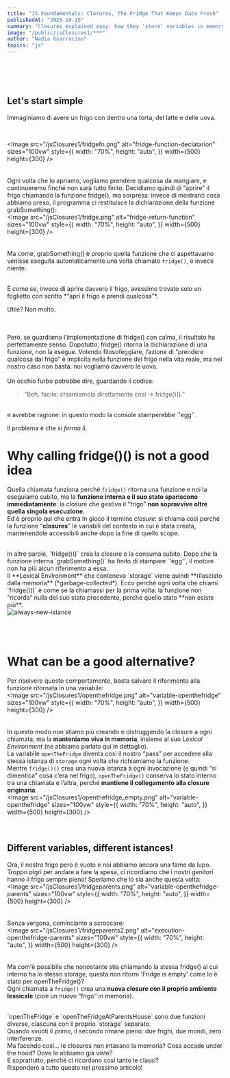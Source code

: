 ```yaml
---
title: "JS Foundamentals: Closures, The Fridge That Keeps Data Fresh"
publishedAt: "2025-10-15"
summary: "Closures explained easy: how they 'store' variables in memory like food in a fridge."
image: "/public/jsClosures1/***"
author: "Nadia Guarracino"
topics: "js"
---
```

<br />
<br />
<br />

 ## Let's start simple
Immaginiamo di avere un frigo con dentro una torta, del latte e delle uova.

<br />

<Image
  src="/jsClosures1/fridgefn.png"
  alt="fridge-function-declatarion"
  sizes="100vw"
  style={{
    width: "70%",
    height: "auto",
  }}
  width={500}
  height={300}
/>
<br />
<br />
<br />
Ogni volta che lo apriamo, vogliamo prendere qualcosa da mangiare, e continueremo finché non sarà tutto finito.
Decidiamo quindi di “aprire” il frigo chiamando la funzione fridge(), ma sorpresa: invece di mostrarci cosa abbiamo preso, il programma ci restituisce la dichiarazione della funzione grabSomething():
<br />
<Image
  src="/jsClosures1/fridge.png"
  alt="fridge-return-function"
  sizes="100vw"
  style={{
    width: "70%",
    height: "auto",
  }}
  width={500}
  height={300}
/>
<br />
<br />
<br />
Ma come, grabSomething() è proprio quella funzione che ci aspettavamo venisse eseguita automaticamente una volta chiamato `fridge()`, e invece niente.

<br />
È come se, invece di aprire davvero il frigo, avessimo trovato solo un foglietto con scritto *“apri il frigo e prendi qualcosa”*.

Utile? Non molto.

<br />
<br />
Però, se guardiamo l’implementazione di fridge() con calma, il risultato ha perfettamente senso.
Dopotutto, fridge() ritorna la dichiarazione di una funzione, non la esegue.
Volendo filosofeggiare, l’azione di “prendere qualcosa dal frigo” è implicita nella
funzione del frigo nella vita reale, ma nel nostro caso non basta: noi vogliamo davvero le uova.
<br />
<br />
Un occhio furbo potrebbe dire, guardando il codice:

> “Beh, facile: chiamiamola direttamente così → fridge()().”

<br />
e avrebbe ragione: in questo modo la console stamperebbe `'egg'`.

Il problema è che *si ferma lì*.

# Why calling fridge()() is not a good idea
Quella chiamata funziona perché `fridge()` ritorna una funzione e noi la eseguiamo subito,
ma la **funzione interna e il suo stato spariscono immediatamente**:
la closure che gestiva il “frigo” **non sopravvive oltre quella singola esecuzione**.
<br />
Ed è proprio qui che entra in gioco il termine *closure*:
si chiama così perché la funzione “**closures**” le variabili del contesto in cui è stata creata, mantenendole accessibili anche dopo la fine di quello scope.

<br />
In altre parole, `fridge()()` crea la closure e la consuma subito. Dopo che la funzione interna `grabSomething()` ha finito di stampare `'egg'`,
il motore non ha più alcun riferimento a essa.

<br />
Il **Lexical Environment** che conteneva `storage` viene quindi **rilasciato dalla memoria** (*garbage-collected*).
Ecco perché ogni volta che chiami `fridge()()` è come se la chiamassi per la prima volta:
la funzione non “ricorda” nulla del suo stato precedente, perché quello stato **non esiste più**.
<br />
<Image
  src="/jsClosures1/newistance.png"
  alt="always-new-istance"
  sizes="100vw"
  style={{
    width: "70%",
    height: "auto",
  }}
  width={500}
  height={300}
/>
<br />
<br />
<br />
<br />

# What can be a good alternative?
Per risolvere questo comportamento, basta salvare il riferimento alla funzione ritornata in una variabile:
<br />
<Image
  src="/jsClosures1/openthefridge.png"
  alt="variable-openthefridge"
  sizes="100vw"
  style={{
    width: "70%",
    height: "auto",
  }}
  width={500}
  height={300}
/>
<br />
<br />
<br />
In questo modo non stiamo più creando e distruggendo la closure a ogni chiamata,
ma la **manteniamo viva in memoria**, insieme al suo *Lexical Environment* (ne abbiamo parlato qui in dettaglio).
<br />
La variabile `openTheFridge` diventa così il nostro “pass” per accedere alla stessa istanza di `storage` ogni volta che richiamiamo la funzione.
<br />
Mentre `fridge()()` crea una nuova istanza a ogni invocazione (e quindi “si dimentica” cosa c’era nel frigo),
`openTheFridge()` conserva lo stato interno tra una chiamata e l’altra, perché **mantiene il collegamento alla closure originaria**.
<br />
<Image
  src="/jsClosures1/openthefridge_empty.png"
  alt="variable-openthefridge"
  sizes="100vw"
  style={{
    width: "70%",
    height: "auto",
  }}
  width={500}
  height={300}
/>
<br />
<br />
<br />

## Different variables, different istances!
Ora, il nostro frigo però è vuoto e noi abbiamo ancora una fame da lupo.
<br />
Troppo pigri per andare a fare la spesa, ci ricordiamo che i nostri genitori
hanno il frigo sempre pieno! Speriamo che lo sia anche questa volta:
<br />
<Image
  src="/jsClosures1/fridgeparents.png"
  alt="variable-openthefridge-parents"
  sizes="100vw"
  style={{
    width: "70%",
    height: "auto",
  }}
  width={500}
  height={300}
/>
<br />
<br />
<br />
Senza vergona, cominciamo a scroccare:
<br />
<Image
  src="/jsClosures1/fridgeparents2.png"
  alt="execution-openthefridge-parents"
  sizes="100vw"
  style={{
    width: "70%",
    height: "auto",
  }}
  width={500}
  height={300}
/>
<br />
<br />
<br />
Ma com'è possibile che nonostante stia chiamando la stessa fridge() al cui interno
ha lo stesso storage, questa non ritorni 'Fridge is empty' come lo è stato per openTheFridge()?
<br />
Ogni chiamata a `fridge()` crea una **nuova closure con il proprio ambiente lessicale** (cioè un nuovo “frigo” in memoria).

<br />
`openTheFridge` e `openTheFridgeAtParentsHouse` sono due funzioni diverse, ciascuna con il proprio `storage` separato.

<br />
Quando svuoti il primo, il secondo rimane pieno: due frighi, due mondi, zero interferenze.


<br />
Ma facendo così... le closures non intasano la memoria? Cosa accade under the hood?
Dove le abbiamo già viste?
<br />
E soprattutto, perché ci ricordano così tanto le classi?
<br />
Risponderò a tutto questo nel prossimo articolo!

<br />
<br />
<br />
<br />
<br />
<br />
<br />
<br />
<br />
<br />
<br />
<br />
